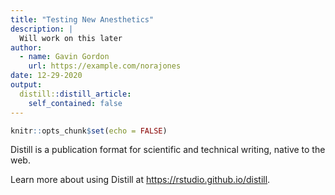 ```yaml
---
title: "Testing New Anesthetics"
description: |
  Will work on this later
author:
  - name: Gavin Gordon
    url: https://example.com/norajones
date: 12-29-2020
output:
  distill::distill_article:
    self_contained: false
---
```



```r
knitr::opts_chunk$set(echo = FALSE)
```

Distill is a publication format for scientific and technical writing, native to the web.

Learn more about using Distill at <https://rstudio.github.io/distill>.


